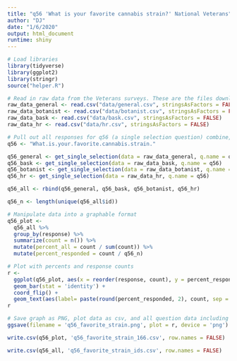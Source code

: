 ```yaml
---
title: "q56 'What is your favorite cannabis strain?' National Veterans"
author: "DJ"
date: "1/6/2020"
output: html_document
runtime: shiny
---
```


```r
# Load libraries
library(tidyverse)
library(ggplot2)
library(stringr)
source("helper.R")
```

```r
# Read in raw data from the Veterans surveys. These are the files downloaded from survey monkey saved as a .csv
raw_data_general <- read.csv("data/general.csv", stringsAsFactors = FALSE)
raw_data_botanist <- read.csv("data/botanist.csv", stringsAsFactors = FALSE)
raw_data_bask <- read.csv("data/bask.csv", stringsAsFactors = FALSE)
raw_data_hr <- read.csv("data/hr.csv", stringsAsFactors = FALSE)
```

```r
# Pull out all responses for q56 (a single selection question) combine, then determine 'question n'
q56 <- "What.is.your.favorite.cannabis.strain."

q56_general <- get_single_selection(data = raw_data_general, q.name = q56)
q56_bask <- get_single_selection(data = raw_data_bask, q.name = q56)
q56_botanist <- get_single_selection(data = raw_data_botanist, q.name = q56)
q56_hr <- get_single_selection(data = raw_data_hr, q.name = q56)

q56_all <- rbind(q56_general, q56_bask, q56_botanist, q56_hr)

q56_n <- length(unique(q56_all$id))
```

```r
# Manipulate data into a graphable format
q56_plot <- 
  q56_all %>%
  group_by(response) %>%
  summarize(count = n()) %>%
  mutate(percent_all = count / sum(count)) %>%
  mutate(percent_responded = count / q56_n)
```

```r
# Plot with percents and response counts
r <- 
  ggplot(q56_plot, aes(x = reorder(response, count), y = percent_responded)) +
  geom_bar(stat = 'identity') +
  coord_flip() +
  geom_text(aes(label= paste(round(percent_responded, 2), count, sep = "***")))
r
```

```r
# Save graph as PNG, plot data as csv, and all question data including response IDs as csv (save question n and N at end of plot file as "_x.x")
ggsave(filename = 'q56_favorite_strain.png', plot = r, device = 'png')

write.csv(q56_plot, 'q56_favorite_strain_166.csv', row.names = FALSE)

write.csv(q56_all, 'q56_favorite_strain_ids.csv', row.names = FALSE)
```
